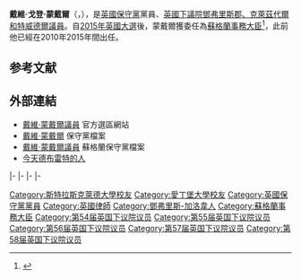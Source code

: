 {{Expand|time=2015-05-16T11:34:21+00:00}}
{{请求翻译|time=2015-05-16T11:34:21+00:00}} 
{{noteTA
|G1= PoliticiansUK
|G2=UK Places
|1=zh-hans:戴维;zh-hant:戴維;zh-tw:大衛;
|2=zh-hans:芒德尔;zh-hant:蒙戴爾;zh-tw:孟德爾;
|3=zh-hans:戴维·戈登·芒德尔;zh-hant:戴維·戈登·蒙戴爾;zh-hk:萬達偉;
|4=zh-cn:戴维·卡梅伦;zh-hk:甘民樂;zh-tw:大衛·卡麥隆
}}
{{Infobox officeholder
|name             = 戴維·蒙戴爾 <small>閣下<br/>The Rt Hon. David Mundell {{post-nominals|country=GBR|MP}}
|image            = Official portrait of Rt Hon David Mundell MP crop 2.jpg
|office           = [[蘇格蘭事務大臣|蘇格蘭事務大臣]]
|primeminister= [[戴维·卡梅伦|戴维·卡梅伦]]<br>[[文翠珊|文翠珊]]
|term_start       = 2015年5月11日
|term_end         = 2019年7月24日
|predecessor      = [[阿利斯泰爾·卡邁克爾|阿利斯泰爾·卡邁克爾]]
|successor        = [[阿利斯特·傑克|阿利斯特·傑克]]
|office1          = {{link-en|蘇格蘭事務副大臣|Under-Secretary of State for Scotland}}
|primeminister1   = [[戴维·卡梅伦|戴维·卡梅伦]]
|term_start1      = 2010年5月11日
|term_end1        = 2015年5月11日
|predecessor1     = {{link-en|安·麥克馨|Ann McKechin}}
|successor1       = {{le|鄧祿普男爵安德魯·鄧祿普|Andrew Dunlop, Baron Dunlop|鄧祿普勋爵}}
|office2          = {{link-en|影子內閣蘇格蘭事務大臣|Shadow Secretary of State for Scotland}}
|leader2          = [[戴维·卡梅伦|戴维·卡梅伦]]
|term_start2      = 2005年12月7日
|term_end2        = 2010年5月11日
|predecessor2     = [[埃莉諾·萊恩|埃莉諾·萊恩]]
|successor2       = [[吉姆·墨菲|吉姆·墨菲]]
|office3          = [[鄧弗里斯郡、克萊茲代爾和特威德爾_(英國國會選區)|鄧弗里斯郡、克萊茲代爾和特威德爾選區]]<br>[[國會議員|下議院議員]]
|term_start3      = 2005年5月5日
|term_end3        = 
|predecessor3     = 選區建立
|successor3       = 
|majority3        = 798（1.5%）
|office4          = {{link-en|蘇格蘭南部 (蘇格蘭議會選區)|South of Scotland (Scottish Parliament electoral region)|蘇格蘭南部選區}}<br>{{link-en|蘇格蘭議會議員|Member of Scottish Parliament}}
|term_start4      = 1999年5月6日
|term_end4        = 2005年5月5日
|predecessor4     = 議會建立
|successor4       = {{link-en|德瑞克·布朗利|Derek Brownlee}}
|birth_date       = {{birth date and age|1962|5|27|df=y}}
|birth_place      = {{UK}}[[蘇格蘭|蘇格蘭]][[鄧弗里斯|鄧弗里斯]]
|death_date       = 
|death_place      = 
|party            = [[苏格兰保守党|苏格兰保守党]]
|spouse           = 琳達·卡邁克爾（Lynda Carmichael）
|children         = 2子<br>1女
|alma_mater       = [[爱丁堡大学|爱丁堡大学]]<br>[[斯特拉斯克萊德大學|斯特拉斯克萊德大學]]
|religion         = [[蘇格蘭長老會|蘇格蘭長老會]]
|website          = {{url|http://www.davidmundell.com|官方網頁}}
}}

'''戴維·戈登·蒙戴爾'''（{{lang-en|David Gordon Mundell}}，{{bd|1962年|5月7日|||catIdx=M}}），是[[保守黨_(英國)|英國保守黨]]黨員、[[英國下議院|英國下議院]]{{link-en|蘇格蘭威斯敏斯特選區|Scottish Westminster constituencies}}[[鄧弗里斯郡、克萊茲代爾和特威德爾_(英國國會選區)|鄧弗里斯郡、克萊茲代爾和特威德爾議員]]。自[[2015年英國大選|2015年英國大選]]後，蒙戴爾獲委任為[[蘇格蘭事務大臣|蘇格蘭事務大臣]]<ref>{{Cite news|url=http://www.bbc.co.uk/news/uk-scotland-scotland-politics-32694984 |title=Election 2015: David Mundell named new secretary of state for Scotland |last= |first= |date= |work=BBC News |access-date=11 May 2015 |via= |archive-url=https://web.archive.org/web/20150511190807/http://www.bbc.co.uk/news/uk-scotland-scotland-politics-32694984 |archive-date=2015-05-11 |deadurl=yes }}</ref>，此前他已經在2010年2015年間出任{{link-en|蘇格蘭事務副大臣|Under-Secretary of State for Scotland}}。

==参考文献==
{{reflist}}

==外部連結==
{{commons category|David Mundell}}
*[http://www.davidmundell.com 戴維·蒙戴爾議員] {{Wayback|url=http://www.davidmundell.com/ |date=20210115202114 }}官方選區網站
*[https://web.archive.org/web/20131118143356/http://www.conservatives.com/People/Members_of_Parliament/Mundell_David.aspx 戴維·蒙戴爾] 保守黨檔案
*[http://www.scottishconservatives.com/people/mp 戴維·蒙戴爾議員] {{Wayback|url=http://www.scottishconservatives.com/people/mp |date=20170427072740 }} 蘇格蘭保守黨檔案
*[http://www.debretts.com/people/biographies/browse/m/20481/David%20Gordon+MUNDELL.aspx 今天德布雷特的人] {{Webarchive|url=https://archive.today/20130121110841/http://www.debretts.com/people/biographies/browse/m/20481/David%20Gordon+MUNDELL.aspx |date=2013-01-21 }}

{{s-start}}
{{s-par|sct}}
{{s-new|reason=議會建立}}
{{s-ttl|title=蘇格蘭議會{{link-en|蘇格蘭南部 (蘇格蘭議會選區)|South of Scotland (Scottish Parliament electoral region)|蘇格蘭南部議員}}|years={{link-en|1999年蘇格蘭議會|Scottish Parliament election, 1999|1999年}}－2005年}}
{{S-aft|after={{link-en|德瑞克·布朗利|Derek Brownlee}}}}
|-
{{s-par|uk}}
{{s-new|reason=選區建立}}
{{s-ttl|title=英國下議院[[鄧弗里斯郡、克萊茲代爾和特威德爾_(英國國會選區)|鄧弗里斯郡、克萊茲代爾和特威德爾議員]]|years=[[2005年英國大選|2005年]]－}}
{{s-inc}}
|-
{{s-off}}
{{s-bef|before=[[埃莉諾·萊恩|埃莉諾·萊恩]]}}
{{s-ttl|title={{link-en|影子內閣蘇格蘭事務大臣|Shadow Secretary of State for Scotland}}|years=2005年－2010年}}
{{s-aft|after=[[吉姆·墨菲|吉姆·墨菲]]}}
|-
{{s-bef|before={{link-en|安·麥克馨|Ann McKechin}}}}
{{s-ttl|title={{link-en|蘇格蘭事務副大臣|Under-Secretary of State for Scotland}}|years=2010年－2015年}}
{{s-aft|after={{le|鄧祿普男爵安德魯·鄧祿普|Andrew Dunlop, Baron Dunlop|鄧祿普勋爵}}}}
|-
{{s-bef|before=[[阿利斯泰爾·卡邁克爾|阿利斯泰爾·卡邁克爾]]}}
{{s-ttl|title=[[蘇格蘭事務大臣|蘇格蘭事務大臣]]|years=2015年－}}
{{s-inc}}
{{s-end}}

{{DEFAULTSORT:Mundell, David}}

[[Category:斯特拉斯克萊德大學校友|Category:斯特拉斯克萊德大學校友]]
[[Category:愛丁堡大學校友|Category:愛丁堡大學校友]]
[[Category:英國保守黨黨員|Category:英國保守黨黨員]]
[[Category:英國律師|Category:英國律師]]
[[Category:鄧弗里斯-加洛韋人|Category:鄧弗里斯-加洛韋人]]
[[Category:蘇格蘭事務大臣|Category:蘇格蘭事務大臣]]
[[Category:第54届英国下议院议员|Category:第54届英国下议院议员]]
[[Category:第55届英国下议院议员|Category:第55届英国下议院议员]]
[[Category:第56届英国下议院议员|Category:第56届英国下议院议员]]
[[Category:第57届英国下议院议员|Category:第57届英国下议院议员]]
[[Category:第58届英国下议院议员|Category:第58届英国下议院议员]]